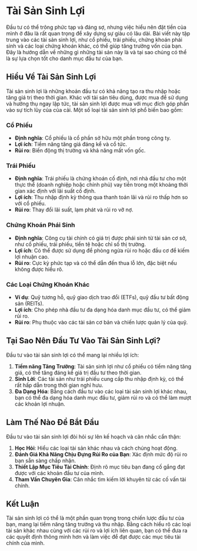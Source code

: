 # Tài Sản Sinh Lợi

Đầu tư có thể trông phức tạp và đáng sợ, nhưng việc hiểu nên đặt tiền của mình ở đâu là rất quan trọng để xây dựng sự giàu có lâu dài. Bài viết này tập trung vào các tài sản sinh lợi, như cổ phiếu, trái phiếu, chứng khoán phái sinh và các loại chứng khoán khác, có thể giúp tăng trưởng vốn của bạn. Đây là hướng dẫn về những gì những tài sản này là và tại sao chúng có thể là sự lựa chọn tốt cho danh mục đầu tư của bạn.

## Hiểu Về Tài Sản Sinh Lợi

Tài sản sinh lợi là những khoản đầu tư có khả năng tạo ra thu nhập hoặc tăng giá trị theo thời gian. Khác với tài sản tiêu dùng, được mua để sử dụng và hưởng thụ ngay lập tức, tài sản sinh lợi được mua với mục đích góp phần vào sự tích lũy của của cải. Một số loại tài sản sinh lợi phổ biến bao gồm:

### Cổ Phiếu

- **Định nghĩa**: Cổ phiếu là cổ phần sở hữu một phần trong công ty.
- **Lợi ích**: Tiềm năng tăng giá đáng kể và cổ tức.
- **Rủi ro**: Biến động thị trường và khả năng mất vốn gốc.

### Trái Phiếu

- **Định nghĩa**: Trái phiếu là chứng khoán cố định, nơi nhà đầu tư cho một thực thể (doanh nghiệp hoặc chính phủ) vay tiền trong một khoảng thời gian xác định với lãi suất cố định.
- **Lợi ích**: Thu nhập định kỳ thông qua thanh toán lãi và rủi ro thấp hơn so với cổ phiếu.
- **Rủi ro**: Thay đổi lãi suất, lạm phát và rủi ro vỡ nợ.

### Chứng Khoán Phái Sinh

- **Định nghĩa**: Công cụ tài chính có giá trị được phái sinh từ tài sản cơ sở, như cổ phiếu, trái phiếu, tiền tệ hoặc chỉ số thị trường.
- **Lợi ích**: Có thể được sử dụng để phòng ngừa rủi ro hoặc đầu cơ để kiếm lợi nhuận cao.
- **Rủi ro**: Cực kỳ phức tạp và có thể dẫn đến thua lỗ lớn, đặc biệt nếu không được hiểu rõ.

### Các Loại Chứng Khoán Khác

- **Ví dụ**: Quỹ tương hỗ, quỹ giao dịch trao đổi (ETFs), quỹ đầu tư bất động sản (REITs).
- **Lợi ích**: Cho phép nhà đầu tư đa dạng hóa danh mục đầu tư, có thể giảm rủi ro.
- **Rủi ro**: Phụ thuộc vào các tài sản cơ bản và chiến lược quản lý của quỹ.

## Tại Sao Nên Đầu Tư Vào Tài Sản Sinh Lợi?

Đầu tư vào tài sản sinh lợi có thể mang lại nhiều lợi ích:

1. **Tiềm năng Tăng Trưởng**: Tài sản sinh lợi như cổ phiếu có tiềm năng tăng giá, có thể tăng đáng kể giá trị đầu tư theo thời gian.
2. **Sinh Lời**: Các tài sản như trái phiếu cung cấp thu nhập định kỳ, có thể rất hấp dẫn trong thời gian nghỉ hưu.
3. **Đa Dạng Hóa**: Bằng cách đầu tư vào các loại tài sản sinh lợi khác nhau, bạn có thể đa dạng hóa danh mục đầu tư, giảm rủi ro và có thể làm mượt các khoản lợi nhuận.

## Làm Thế Nào Để Bắt Đầu

Đầu tư vào tài sản sinh lợi đòi hỏi sự lên kế hoạch và cân nhắc cẩn thận:

1. **Học Hỏi**: Hiểu các loại tài sản khác nhau và cách chúng hoạt động.
2. **Đánh Giá Khả Năng Chịu Đựng Rủi Ro của Bạn**: Xác định mức độ rủi ro bạn sẵn sàng chấp nhận.
3. **Thiết Lập Mục Tiêu Tài Chính**: Định rõ mục tiêu bạn đang cố gắng đạt được với các khoản đầu tư của mình.
4. **Tham Vấn Chuyên Gia**: Cân nhắc tìm kiếm lời khuyên từ các cố vấn tài chính.

## Kết Luận

Tài sản sinh lợi có thể là một phần quan trọng trong chiến lược đầu tư của bạn, mang lại tiềm năng tăng trưởng và thu nhập. Bằng cách hiểu rõ các loại tài sản khác nhau cùng với các rủi ro và lợi ích liên quan, bạn có thể đưa ra các quyết định thông minh hơn và làm việc để đạt được các mục tiêu tài chính của mình.